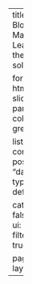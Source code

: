 ---
title: "My Blog on Machine Learning."
theme: solar

format: html
title-slide-style: pandoc
colortheme: grey

listing:
  contents: posts
  sort: "date desc"
  type: default
  
  categories: false
  sort-ui: false
  filter-ui: true
 
page-layout: full
---